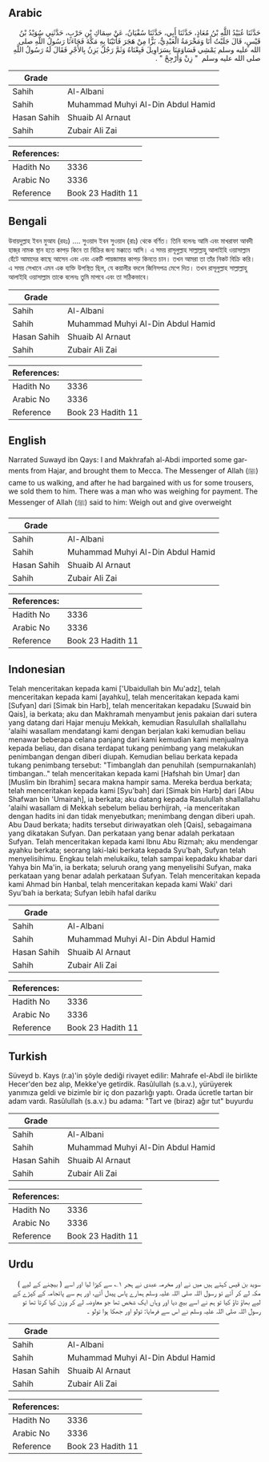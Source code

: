 ## Arabic


<div dir="rtl" lang="ar" style={{fontSize:'larger',backgroundColor:'#f8f9fa',padding:20}}>
حَدَّثَنَا عُبَيْدُ اللَّهِ بْنُ مُعَاذٍ، حَدَّثَنَا أَبِي، حَدَّثَنَا سُفْيَانُ، عَنْ سِمَاكِ بْنِ حَرْبٍ، حَدَّثَنِي سُوَيْدُ بْنُ قَيْسٍ، قَالَ جَلَبْتُ أَنَا وَمَخْرَمَةُ الْعَبْدِيُّ، بَزًّا مِنْ هَجَرَ فَأَتَيْنَا بِهِ مَكَّةَ فَجَاءَنَا رَسُولُ اللَّهِ صلى الله عليه وسلم يَمْشِي فَسَاوَمَنَا بِسَرَاوِيلَ فَبِعْنَاهُ وَثَمَّ رَجُلٌ يَزِنُ بِالأَجْرِ فَقَالَ لَهُ رَسُولُ اللَّهِ صلى الله عليه وسلم ‏ "‏ زِنْ وَأَرْجِحْ ‏"‏ ‏.‏
</div>
<div style={{backgroundColor:'#f8f9fa',padding:20, marginBottom: 10}}><table> <thead> <tr> <th>Grade</th> <th></th> </tr> </thead> <tbody> <tr><td>Sahih</td><td>Al-Albani</td></tr><tr><td>Sahih</td><td>Muhammad Muhyi Al-Din Abdul Hamid</td></tr><tr><td>Hasan Sahih</td><td>Shuaib Al Arnaut</td></tr><tr><td>Sahih</td><td>Zubair Ali Zai</td></tr></tbody></table><table> <thead> <tr> <th>References:</th> <th></th> </tr> </thead> <tbody><tr><td>Hadith No</td><td>3336</td></tr><tr><td>Arabic No</td><td>3336</td></tr><tr><td>Reference</td><td>Book 23 Hadith 11</td></tr></tbody></table></div>

## Bengali


<div dir="ltr" lang="bn" style={{fontSize:'larger',backgroundColor:'#f8f9fa',padding:20}}>
উবায়দুল্লাহ ইবন মুআয (রহঃ) .... সুওয়াদ ইবন সুওয়াদ (রাঃ) থেকে বর্ণিত। তিনি বলেনঃ আমি এবং মাখরাফা আবদী হাজ্‌র নামক স্থান হতে কাপড় কিনে তা বিক্রির জন্য মক্কাতে আসি। এ সময় রাসূলুল্লাহ সাল্লাল্লাহু আলাইহি ওয়াসাল্লাম হেঁটে আমাদের কাছে আসেন এবং এবং একটি পায়জামার কাপড় কিনতে চান। তখন আমরা তা তাঁর নিকট বিক্রি করি। এ সময় সেখানে এমন এক ব্যক্তি উপস্থিত ছিল, যে কয়ালীর বদলে জিনিসপত্র মেপে দিত। তখন রাসূলুল্লাহ সাল্লাল্লাহু আলাইহি ওয়াসাল্লাম তাকে বলেনঃ তুমি মাপবে এবং তা সঠিকভাবে।
</div>
<div style={{backgroundColor:'#f8f9fa',padding:20, marginBottom: 10}}><table> <thead> <tr> <th>Grade</th> <th></th> </tr> </thead> <tbody> <tr><td>Sahih</td><td>Al-Albani</td></tr><tr><td>Sahih</td><td>Muhammad Muhyi Al-Din Abdul Hamid</td></tr><tr><td>Hasan Sahih</td><td>Shuaib Al Arnaut</td></tr><tr><td>Sahih</td><td>Zubair Ali Zai</td></tr></tbody></table><table> <thead> <tr> <th>References:</th> <th></th> </tr> </thead> <tbody><tr><td>Hadith No</td><td>3336</td></tr><tr><td>Arabic No</td><td>3336</td></tr><tr><td>Reference</td><td>Book 23 Hadith 11</td></tr></tbody></table></div>

## English


<div dir="ltr" lang="en" style={{fontSize:'larger',backgroundColor:'#f8f9fa',padding:20}}>
Narrated Suwayd ibn Qays: I and Makhrafah al-Abdi imported some garments from Hajar, and brought them to Mecca. The Messenger of Allah (ﷺ) came to us walking, and after he had bargained with us for some trousers, we sold them to him. There was a man who was weighing for payment. The Messenger of Allah (ﷺ) said to him: Weigh out and give overweight
</div>
<div style={{backgroundColor:'#f8f9fa',padding:20, marginBottom: 10}}><table> <thead> <tr> <th>Grade</th> <th></th> </tr> </thead> <tbody> <tr><td>Sahih</td><td>Al-Albani</td></tr><tr><td>Sahih</td><td>Muhammad Muhyi Al-Din Abdul Hamid</td></tr><tr><td>Hasan Sahih</td><td>Shuaib Al Arnaut</td></tr><tr><td>Sahih</td><td>Zubair Ali Zai</td></tr></tbody></table><table> <thead> <tr> <th>References:</th> <th></th> </tr> </thead> <tbody><tr><td>Hadith No</td><td>3336</td></tr><tr><td>Arabic No</td><td>3336</td></tr><tr><td>Reference</td><td>Book 23 Hadith 11</td></tr></tbody></table></div>

## Indonesian


<div dir="ltr" lang="id" style={{fontSize:'larger',backgroundColor:'#f8f9fa',padding:20}}>
Telah menceritakan kepada kami ['Ubaidullah bin Mu'adz], telah menceritakan kepada kami [ayahku], telah menceritakan kepada kami [Sufyan] dari [Simak bin Harb], telah menceritakan kepadaku [Suwaid bin Qais], ia berkata; aku dan Makhramah menyambut jenis pakaian dari sutera yang datang dari Hajar menuju Mekkah, kemudian Rasulullah shallallahu 'alaihi wasallam mendatangi kami dengan berjalan kaki kemudian beliau menawar beberapa celana panjang dari kami kemudian kami menjualnya kepada beliau, dan disana terdapat tukang penimbang yang melakukan penimbangan dengan diberi diupah. Kemudian beliau berkata kepada tukang penimbang tersebut: "Timbanglah dan penuhilah (sempurnakanlah) timbangan.." telah menceritakan kepada kami [Hafshah bin Umar] dan [Muslim bin Ibrahim] secara makna hampir sama. Mereka berdua berkata; telah menceritakan kepada kami [Syu'bah] dari [Simak bin Harb] dari [Abu Shafwan bin 'Umairah], ia berkata; aku datang kepada Rasulullah shallallahu 'alaihi wasallam di Mekkah sebelum beliau berhijrah, -ia menceritakan dengan hadits ini dan tidak menyebutkan; menimbang dengan diberi upah. Abu Daud berkata; hadits tersebut diriwayatkan oleh [Qais], sebagaimana yang dikatakan Sufyan. Dan perkataan yang benar adalah perkataan Sufyan. Telah menceritakan kepada kami Ibnu Abu Rizmah; aku mendengar ayahku berkata; seorang laki-laki berkata kepada Syu'bah, Sufyan telah menyelisihimu. Engkau telah melukaiku, telah sampai kepadaku khabar dari Yahya bin Ma'in, ia berkata; seluruh orang yang menyelisihi Sufyan, maka perkataan yang benar adalah perkataan Sufyan. Telah menceritakan kepada kami Ahmad bin Hanbal, telah menceritakan kepada kami Waki' dari Syu'bah ia berkata; Sufyan lebih hafal dariku
</div>
<div style={{backgroundColor:'#f8f9fa',padding:20, marginBottom: 10}}><table> <thead> <tr> <th>Grade</th> <th></th> </tr> </thead> <tbody> <tr><td>Sahih</td><td>Al-Albani</td></tr><tr><td>Sahih</td><td>Muhammad Muhyi Al-Din Abdul Hamid</td></tr><tr><td>Hasan Sahih</td><td>Shuaib Al Arnaut</td></tr><tr><td>Sahih</td><td>Zubair Ali Zai</td></tr></tbody></table><table> <thead> <tr> <th>References:</th> <th></th> </tr> </thead> <tbody><tr><td>Hadith No</td><td>3336</td></tr><tr><td>Arabic No</td><td>3336</td></tr><tr><td>Reference</td><td>Book 23 Hadith 11</td></tr></tbody></table></div>

## Turkish


<div dir="ltr" lang="tr" style={{fontSize:'larger',backgroundColor:'#f8f9fa',padding:20}}>
Süveyd b. Kays (r.a)'in şöyle dediği rivayet edilir: Mahrafe el-Abdî ile birlikte Hecer'den bez alıp, Mekke'ye getirdik. Rasûlullah (s.a.v.), yürüyerek yanımıza geldi ve bizimle bir iç don pazarlığı yaptı. Orada ücretle tartan bir adam vardı. Rasûlullah (s.a.v.) bu adama: "Tart ve (biraz) ağır tut" buyurdu
</div>
<div style={{backgroundColor:'#f8f9fa',padding:20, marginBottom: 10}}><table> <thead> <tr> <th>Grade</th> <th></th> </tr> </thead> <tbody> <tr><td>Sahih</td><td>Al-Albani</td></tr><tr><td>Sahih</td><td>Muhammad Muhyi Al-Din Abdul Hamid</td></tr><tr><td>Hasan Sahih</td><td>Shuaib Al Arnaut</td></tr><tr><td>Sahih</td><td>Zubair Ali Zai</td></tr></tbody></table><table> <thead> <tr> <th>References:</th> <th></th> </tr> </thead> <tbody><tr><td>Hadith No</td><td>3336</td></tr><tr><td>Arabic No</td><td>3336</td></tr><tr><td>Reference</td><td>Book 23 Hadith 11</td></tr></tbody></table></div>

## Urdu


<div dir="rtl" lang="ur" style={{fontSize:'larger',backgroundColor:'#f8f9fa',padding:20}}>
سوید بن قیس کہتے ہیں میں نے اور مخرمہ عبدی نے ہجر ۱؎ سے کپڑا لیا اور اسے ( بیچنے کے لیے ) مکہ لے کر آئے تو رسول اللہ صلی اللہ علیہ وسلم ہمارے پاس پیدل آئے، اور ہم سے پائجامہ کے کپڑے کے لیے بھاؤ تاؤ کیا تو ہم نے اسے بیچ دیا اور وہاں ایک شخص تھا جو معاوضہ لے کر وزن کیا کرتا تھا تو رسول اللہ صلی اللہ علیہ وسلم نے اس سے فرمایا: تولو اور جھکا ہوا تولو ۔
</div>
<div style={{backgroundColor:'#f8f9fa',padding:20, marginBottom: 10}}><table> <thead> <tr> <th>Grade</th> <th></th> </tr> </thead> <tbody> <tr><td>Sahih</td><td>Al-Albani</td></tr><tr><td>Sahih</td><td>Muhammad Muhyi Al-Din Abdul Hamid</td></tr><tr><td>Hasan Sahih</td><td>Shuaib Al Arnaut</td></tr><tr><td>Sahih</td><td>Zubair Ali Zai</td></tr></tbody></table><table> <thead> <tr> <th>References:</th> <th></th> </tr> </thead> <tbody><tr><td>Hadith No</td><td>3336</td></tr><tr><td>Arabic No</td><td>3336</td></tr><tr><td>Reference</td><td>Book 23 Hadith 11</td></tr></tbody></table></div>